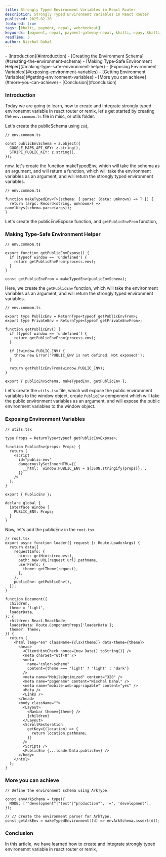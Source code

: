 ```yaml
---
title: Strongly Typed Environment Variables in React Router
description: Strongly Typed Environment Variables in React Router
published: 2025-02-20
featured: true
tags: [khalti, payment, nepal, webcheckout]
keywords: [payment, nepal, payment-gateway-nepal, khalti, epay, khalti]
readTime: 3
author: Nischal Dahal
--- 
```

 

<TOC>
- [Introduction](#introduction)
- [Creating the Environment Schema](#creating-the-environment-schema)
- [Making Type-Safe Environment Helper](#making-type-safe-environment-helper)
- [Exposing Environment Variables](#exposing-environment-variables)
- [Getting Environment Variables](#getting-environment-variables)
- [More you can achieve](#more-you-can-achieve)
- [Conclusion](#conclusion)
</TOC>


### Introduction

Today we are going to learn, how to create and integrate strongly typed environemnt variable in react router or remix,
let's get started by creating the `env.common.ts` file in misc, or utils folder.

Let's create the publicSchema using `zod`,

```tsx
// env.common.ts

const publicEnvSchema = z.object({
  GOOGLE_MAPS_API_KEY: z.string(),
  STRIPE_PUBLIC_KEY: z.string(),
});
```

now, let's create the function makeTypedEnv, which will take the schema as an argument, and will return a function, which will take the environment variables as an argument, and will return the strongly typed environment variables.

```tsx
// env.common.ts

function makeTypedEnv<T>(schema: { parse: (data: unknown) => T }) {
  return (args: Record<string, unknown>) => camelKeys(schema.parse(args));
}
```

Let's create the publicEnvExpose function, and `getPublicEnvFrom` function,

### Making Type-Safe Environment Helper

```tsx
// env.common.ts

export function getPublicEnvExpose() {
  if (typeof window == 'undefined') {
    return getPublicEnvFrom(process.env);
  }
}

const getPublicEnvFrom = makeTypedEnv(publicEnvSchema);
```

Here, we create the `getPublicEnv` function, which will take the environment variables as an argument, and will return the strongly typed environment variables.

```tsx
// env.common.ts

export type PublicEnv = ReturnType<typeof getPublicEnvFrom>;
export type PrivateEnv = ReturnType<typeof getPrivateEnvFrom>;

function getPublicEnv() {
  if (typeof window == 'undefined') {
    return getPublicEnvFrom(process.env);
  }

  if (!window.PUBLIC_ENV) {
    throw new Error('PUBLIC_ENV is not defined, Not exposed!');
  }

  return getPublicEnvFrom(window.PUBLIC_ENV);
}

export { publicEnvSchema, makeTypedEnv, getPublicEnv };
```

Let's create the `utils.tsx` file, which will expose the public environment variables to the window object, create `PublicEnv` component which will take the public environment variables as an argument, and will expose the public environment variables to the window object.

### Exposing Environment Variables


```tsx
// utils.tsx

type Props = ReturnType<typeof getPublicEnvExpose>;

function PublicEnv(props: Props) {
  return (
    <script
      id="public-env"
      dangerouslySetInnerHTML={{
        __html: `window.PUBLIC_ENV = ${JSON.stringify(props)};`,
      }}
    />
  );
}

export { PublicEnv };

declare global {
  interface Window {
    PUBLIC_ENV: Props;
  }
}
```

Now, let's add the publicEnv in the `root.tsx`


```tsx
// root.tsx
export async function loader({ request }: Route.LoaderArgs) {
  return data({
    requestInfo: {
      hints: getHints(request),
      path: new URL(request.url).pathname,
      userPrefs: {
        theme: getTheme(request),
      },
    },
    publicEnv: getPublicEnv(),
  });
}

function Document({
  children,
  theme = 'light',
  loaderData,
}: {
  children: React.ReactNode;
  loaderData: Route.ComponentProps['loaderData'];
  theme?: Theme;
}) {
  return (
    <html lang="en" className={clsx(theme)} data-theme={theme}>
      <head>
        <ClientHintCheck nonce={new Date().toString()} />
        <meta charSet="utf-8" />
        <meta
          name="color-scheme"
          content={theme === 'light' ? 'light' : 'dark'}
        />
        <meta name="MobileOptimized" content="320" />
        <meta name="pagename" content="Nischal Dahal" />
        <meta name="mobile-web-app-capable" content="yes" />
        <Meta />
        <Links />
      </head>
      <body className="">
        <Layout>
          <Navbar theme={theme} />
          {children}
        </Layout>
        <ScrollRestoration
          getKey={(location) => {
            return location.pathname;
          }}
        />
        <Scripts />
        <PublicEnv {...loaderData.publicEnv} />
      </body>
    </html>
  );
}
```

### More you can achieve


```tsx
// Define the environment schema using ArkType.

const envArkSchema = type({
  MODE: ['"development"|"test"|"production"', '=', 'development'],
});

// // Create the environment parser for ArkType.
const getArkEnv = makeTypedEnvironment((d) => envArkSchema.assert(d));
```

### Conclusion

In this article, we have learned how to create and integrate strongly typed environemnt variable in react router or remix,



